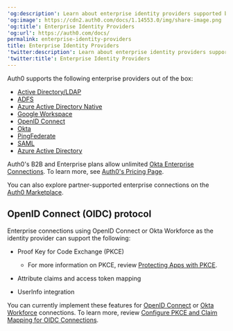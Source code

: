 ---
'og:description': Learn about enterprise identity providers supported by Auth0.
'og:image': https://cdn2.auth0.com/docs/1.14553.0/img/share-image.png
'og:title': Enterprise Identity Providers
'og:url': https://auth0.com/docs/
permalink: enterprise-identity-providers
title: Enterprise Identity Providers
'twitter:description': Learn about enterprise identity providers supported by Auth0.
'twitter:title': Enterprise Identity Providers
---
Auth0 supports the following enterprise providers out of the box:

* [Active Directory/LDAP](/docs/authenticate/identity-providers/enterprise-identity-providers/active-directory-ldap)
* [ADFS](/docs/authenticate/identity-providers/enterprise-identity-providers/adfs)
* [Azure Active Directory Native](/docs/authenticate/identity-providers/enterprise-identity-providers/azure-active-directory-native)
* [Google Workspace](/docs/authenticate/identity-providers/enterprise-identity-providers/google-apps)
* [OpenID Connect](/docs/authenticate/identity-providers/enterprise-identity-providers/oidc)
* [Okta](/docs/authenticate/identity-providers/enterprise-identity-providers/okta)
* [PingFederate](/docs/authenticate/identity-providers/enterprise-identity-providers/ping-federate)
* [SAML](/docs/authenticate/identity-providers/enterprise-identity-providers/saml)
* [Azure Active Directory](/docs/authenticate/identity-providers/enterprise-identity-providers/azure-active-directory/v2)

<Callout icon="file-lines" color="#0EA5E9" iconType="regular">

Auth0's B2B and Enterprise plans allow unlimited [Okta Enterprise Connections](/docs/authenticate/identity-providers/enterprise-identity-providers/okta). To learn more, see [Auth0's Pricing Page](https://auth0.com/pricing).

</Callout>

You can also explore partner-supported enterprise connections on the [Auth0 Marketplace](https://marketplace.auth0.com/features/enterprise-connections).

## OpenID Connect (OIDC) protocol

Enterprise connections using <Tooltip tip="OpenID: Open standard for authentication that allows applications to verify users' identities without collecting and storing login information." cta="View Glossary" href="/docs/glossary?term=OpenID">OpenID</Tooltip> Connect or Okta Workforce as the <Tooltip tip="OpenID: Open standard for authentication that allows applications to verify users' identities without collecting and storing login information." cta="View Glossary" href="/docs/glossary?term=identity+provider">identity provider</Tooltip> can support the following:

* Proof Key for Code Exchange (PKCE)

  + For more information on PKCE, review [Protecting Apps with PKCE](https://www.oauth.com/oauth2-servers/pkce/).
* Attribute claims and <Tooltip tip="Access Token: Authorization credential, in the form of an opaque string or JWT, used to access an API." cta="View Glossary" href="/docs/glossary?term=access+token">access token</Tooltip> mapping
* UserInfo integration

You can currently implement these features for [OpenID Connect](/docs/authenticate/identity-providers/enterprise-identity-providers/oidc) or [Okta Workforce](/docs/authenticate/identity-providers/enterprise-identity-providers/okta) connections. To learn more, review [Configure PKCE and Claim Mapping for OIDC Connections](/docs/authenticate/identity-providers/enterprise-identity-providers/configure-pkce-claim-mapping-for-oidc).
